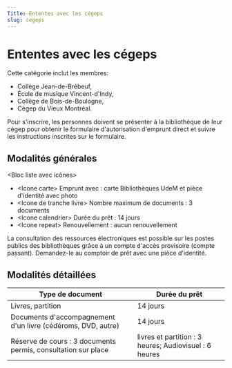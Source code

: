 ```yaml
---
Title: Ententes avec les cégeps
slug: cegeps
---
```


# Ententes avec les cégeps

Cette catégorie inclut les membres:

- Collège Jean-de-Brébeuf,
- École de musique Vincent-d'Indy,
- Collège de Bois-de-Boulogne,
- Cégep du Vieux Montréal.

Pour s'inscrire, les personnes doivent se présenter à la bibliothèque de leur cégep pour obtenir le formulaire d'autorisation d'emprunt direct et suivre les instructions inscrites sur le formulaire.

## Modalités générales

<Bloc liste avec icônes>

- &lt;Icone carte> Emprunt avec : carte Bibliothèques UdeM et pièce d'identité avec photo
- &lt;Icone de tranche livre> Nombre maximum de documents : 3 documents
- &lt;Icone calendrier> Durée du prêt : 14 jours
- &lt;Icone repeat> Renouvellement : aucun renouvellement

</Bloc>

La consultation des ressources électroniques est possible sur les postes publics des bibliothèques grâce à un compte d'accès provisoire (compte passant). Demandez-le au comptoir de prêt avec une pièce d'identité.

## Modalités détaillées

| Type de document                                              | Durée du prêt                                          |
| ------------------------------------------------------------- | ------------------------------------------------------ |
| Livres, partition                                             | 14 jours                                               |
| Documents d'accompagnement d'un livre (cédéroms, DVD, autre)  | 14 jours                                               |
| Réserve de cours : 3 documents permis, consultation sur place | livres et partition : 3 heures; Audiovisuel : 6 heures |
